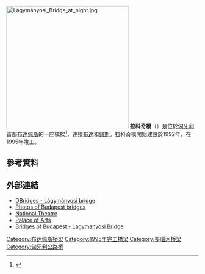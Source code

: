 [[File:Lágymányosi_Bridge_at_night.jpg|320px]]
'''拉科奇橋'''（{{lang-hu|Rákóczi híd}}）是位於[[匈牙利|匈牙利]]首都[[布達佩斯|布達佩斯]]的一座橋樑<ref>{{Cite web |url=http://www.hirado.hu/Hirek/2011/08/02/09/Dontott_a_bizottsag__Rakoczi_hid_lett_a.aspx |title=döntött a bizottság |access-date=2015-10-10 |archive-date=2011-08-05 |archive-url=https://web.archive.org/web/20110805103512/http://www.hirado.hu/Hirek/2011/08/02/09/Dontott_a_bizottsag__Rakoczi_hid_lett_a.aspx |dead-url=no }}</ref>，連接[[布達|布達]]和[[佩斯|佩斯]]。拉科奇橋開始建設於1992年，在1995年竣工。
==參考資料==
<references />
==外部連結==
* [https://web.archive.org/web/20070206142340/http://dbridges.fw.hu/hidak/lagymhid.html DBridges - Lágymányosi bridge]
* [https://web.archive.org/web/20071211022047/http://www.panoramio.com/user/510240/tags/h%C3%ADd%26comments_page%3D1%26photos_page%3D5 Photos of Budapest bridges]
* [http://www.nemzetiszinhaz.hu/index.php?lang=en National Theatre] {{Wayback|url=http://www.nemzetiszinhaz.hu/index.php?lang=en |date=20200705235454 }}
* [https://web.archive.org/web/20051223154432/http://www.muveszetekpalotaja.hu/index.jsp?language=en&languageCode=1 Palace of Arts]
* [http://www.bridgesofbudapest.com/bridge/lagymanyosi_bridge Bridges of Budapest - Lagymanyosi Bridge] {{Wayback|url=http://www.bridgesofbudapest.com/bridge/lagymanyosi_bridge |date=20210121212701 }}
{{coord|47|28|07|N|19|04|03|E|region:HU_type:landmark_source:dewiki|display=title}}
{{布达佩斯桥梁}}
[[Category:布达佩斯桥梁|Category:布达佩斯桥梁]]
[[Category:1995年完工橋梁|Category:1995年完工橋梁]]
[[Category:多瑙河桥梁|Category:多瑙河桥梁]]
[[Category:匈牙利公路桥|Category:匈牙利公路桥]]